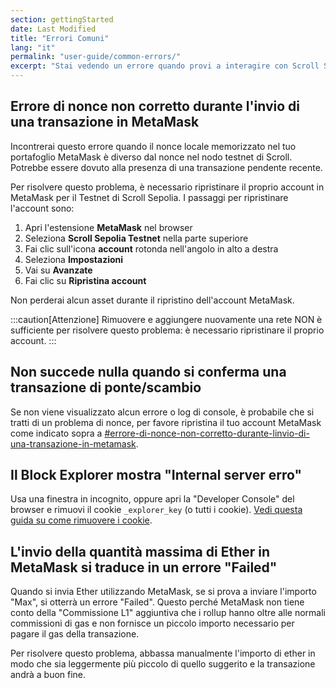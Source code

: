 ```yaml
---
section: gettingStarted
date: Last Modified
title: "Errori Comuni"
lang: "it"
permalink: "user-guide/common-errors/"
excerpt: "Stai vedendo un errore quando provi a interagire con Scroll Sepolia Testnet? Ecco alcuni errori di configurazione comuni e come risolverli rapidamente."
---
```


## Errore di nonce non corretto durante l'invio di una transazione in MetaMask

Incontrerai questo errore quando il nonce locale memorizzato nel tuo portafoglio MetaMask è diverso dal nonce nel nodo testnet di Scroll. Potrebbe essere dovuto alla presenza di una transazione pendente recente.

Per risolvere questo problema, è necessario ripristinare il proprio account in MetaMask per il Testnet di Scroll Sepolia. I passaggi per ripristinare l'account sono:

1. Apri l'estensione **MetaMask** nel browser
2. Seleziona **Scroll Sepolia Testnet** nella parte superiore
3. Fai clic sull'icona **account** rotonda nell'angolo in alto a destra
4. Seleziona **Impostazioni**
5. Vai su **Avanzate**
6. Fai clic su **Ripristina account**

Non perderai alcun asset durante il ripristino dell'account MetaMask.

:::caution[Attenzione]
Rimuovere e aggiungere nuovamente una rete NON è sufficiente per risolvere questo problema: è necessario ripristinare il proprio account.
:::

## Non succede nulla quando si conferma una transazione di ponte/scambio

Se non viene visualizzato alcun errore o log di console, è probabile che si tratti di un problema di nonce, per favore ripristina il tuo account MetaMask come indicato sopra a [#errore-di-nonce-non-corretto-durante-linvio-di-una-transazione-in-metamask](#errore-di-nonce-non-corretto-durante-linvio-di-una-transazione-in-metamask).

## Il Block Explorer mostra "Internal server erro"

Usa una finestra in incognito, oppure apri la "Developer Console" del browser e rimuovi il cookie `_explorer_key` (o tutti i cookie). [Vedi questa guida su come rimuovere i cookie](https://www.contentstack.com/docs/developers/how-to-guides/clear-caches-and-cookies-in-different-browsers/).

## L'invio della quantità massima di Ether in MetaMask si traduce in un errore "Failed"

Quando si invia Ether utilizzando MetaMask, se si prova a inviare l'importo "Max", si otterrà un errore "Failed". Questo perché MetaMask non tiene conto della "Commissione L1" aggiuntiva che i rollup hanno oltre alle normali commissioni di gas e non fornisce un piccolo importo necessario per pagare il gas della transazione.

Per risolvere questo problema, abbassa manualmente l'importo di ether in modo che sia leggermente più piccolo di quello suggerito e la transazione andrà a buon fine.